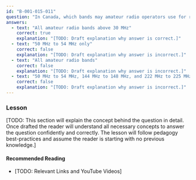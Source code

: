 ```yaml
---
id: "B-001-015-011"
question: "In Canada, which bands may amateur radio operators use for radio control of models?"
answers:
  - text: "All amateur radio bands above 30 MHz"
    correct: true
    explanation: "[TODO: Draft explanation why answer is correct.]"
  - text: "50 MHz to 54 MHz only"
    correct: false
    explanation: "[TODO: Draft explanation why answer is incorrect.]"
  - text: "All amateur radio bands"
    correct: false
    explanation: "[TODO: Draft explanation why answer is incorrect.]"
  - text: "50 MHz to 54 MHz, 144 MHz to 148 MHz, and 222 MHz to 225 MHz only"
    correct: false
    explanation: "[TODO: Draft explanation why answer is incorrect.]"
---
```


### Lesson

[TODO: This section will explain the concept behind the question in detail. Once drafted the reader will understand all necessary concepts to answer the question confidently and correctly. The lesson will follow pedagogy best-practices and assume the reader is starting with no previous knowledge.]

#### Recommended Reading

- [TODO: Relevant Links and YouTube Videos]
